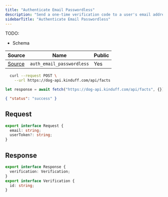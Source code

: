 ```yaml
---
title: "Authenticate Email Passwordless"
description: "Send a one-time verification code to a user's email address to authenticate them."
sidebarTitle: "Authenticate Email Passwordless"
---
```


TODO:

- Schema

| Source                                                                                                      | Name     | Public     |
| ----------------------------------------------------------------------------------------------------------- | -------- | ---------- |
| [Source](https://github.com/rivet-gg/opengb-registry/tree/main/modules/auth/scripts/auth_email_passwordless.ts) | `auth_email_passwordless` | Yes |

<RequestExample>

```bash curl
  curl --request POST \
    --url https://dog-api.kinduff.com/api/facts
```

```typescript TypeScript
let response = await fetch("https://dog-api.kinduff.com/api/facts", {});
```

</RequestExample>

<ResponseExample>

```json Response
{ "status": "success" }
```

</ResponseExample>

## Request

```typescript
export interface Request {
  email: string;
  userToken?: string;
}
```

## Response

```typescript
export interface Response {
  verification: Verification;
}
export interface Verification {
  id: string;
}
```
